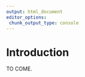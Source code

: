 ```yaml
---
output: html_document
editor_options: 
 chunk_output_type: console
---
```


# Introduction

TO COME.

